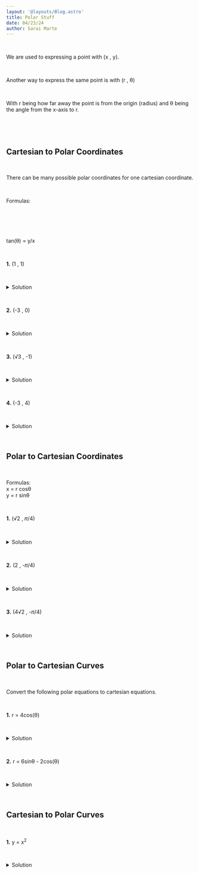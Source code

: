 ```yaml
---
layout: '@layouts/Blog.astro'
title: Polar Stuff
date: 04/23/24
author: Sarai Marte
---
```



<span style=" font-family: var(--primaryFont);">

&nbsp;&nbsp;&nbsp;&nbsp;

We are used to expressing a point with (x , y). 

&nbsp;&nbsp;&nbsp;&nbsp;

Another way to express the same point is with (r , θ)

&nbsp;&nbsp;&nbsp;&nbsp;

With r being how far away the point is from the origin (radius) and θ being the angle from the x-axis to r.

&nbsp;&nbsp;&nbsp;&nbsp;

<ImageMd img = {img1}> </ImageMd>

&nbsp;&nbsp;&nbsp;&nbsp;
&nbsp;&nbsp;&nbsp;&nbsp;
&nbsp;&nbsp;&nbsp;&nbsp;

## Cartesian to Polar Coordinates

&nbsp;&nbsp;&nbsp;&nbsp;

There can be many possible polar coordinates for one cartesian coordinate.

&nbsp;&nbsp;&nbsp;&nbsp;

Formulas:   
 
&nbsp;&nbsp;&nbsp;&nbsp;

<div style = "object-fit:contain;" > <img src={img2.src} alt=""  /> </div>

&nbsp;&nbsp;&nbsp;&nbsp;

tan(θ) = y/x

&nbsp;&nbsp;&nbsp;&nbsp;

**1.** (1 , 1)

&nbsp;&nbsp;&nbsp;&nbsp;

<details>

  <summary> Solution </summary>
  
  &nbsp;&nbsp;&nbsp;&nbsp;



  &nbsp;&nbsp;&nbsp;&nbsp;

</details>

&nbsp;&nbsp;&nbsp;&nbsp;

**2.** (-3 , 0)

&nbsp;&nbsp;&nbsp;&nbsp;

<details>

  <summary> Solution </summary>
  
  &nbsp;&nbsp;&nbsp;&nbsp;



  &nbsp;&nbsp;&nbsp;&nbsp;

</details>

&nbsp;&nbsp;&nbsp;&nbsp;

**3.** (√3 , -1)

&nbsp;&nbsp;&nbsp;&nbsp;

<details>

  <summary> Solution </summary>
  
  &nbsp;&nbsp;&nbsp;&nbsp;



  &nbsp;&nbsp;&nbsp;&nbsp;

</details>

&nbsp;&nbsp;&nbsp;&nbsp;

**4.** (-3 , 4)

&nbsp;&nbsp;&nbsp;&nbsp;

<details>

  <summary> Solution </summary>
  
  &nbsp;&nbsp;&nbsp;&nbsp;



  &nbsp;&nbsp;&nbsp;&nbsp;

</details>

&nbsp;&nbsp;&nbsp;&nbsp;

## Polar to Cartesian Coordinates

&nbsp;&nbsp;&nbsp;&nbsp;

Formulas:   
x = r cosθ  
y = r sinθ  

&nbsp;&nbsp;&nbsp;&nbsp;

**1.** (√2 , 𝜋/4)

&nbsp;&nbsp;&nbsp;&nbsp;

<details>

  <summary> Solution </summary>
  
  &nbsp;&nbsp;&nbsp;&nbsp;



  &nbsp;&nbsp;&nbsp;&nbsp;

</details>

&nbsp;&nbsp;&nbsp;&nbsp;

**2.** (2 , -𝜋/4)

&nbsp;&nbsp;&nbsp;&nbsp;

<details>

  <summary> Solution </summary>
  
  &nbsp;&nbsp;&nbsp;&nbsp;



  &nbsp;&nbsp;&nbsp;&nbsp;

</details>

&nbsp;&nbsp;&nbsp;&nbsp;


**3.** (4√2 , -𝜋/4)

&nbsp;&nbsp;&nbsp;&nbsp;

<details>

  <summary> Solution </summary>
  
  &nbsp;&nbsp;&nbsp;&nbsp;



  &nbsp;&nbsp;&nbsp;&nbsp;

</details>

&nbsp;&nbsp;&nbsp;&nbsp;

## Polar to Cartesian Curves

&nbsp;&nbsp;&nbsp;&nbsp;

Convert the following polar equations to cartesian equations.

&nbsp;&nbsp;&nbsp;&nbsp;

**1.** r = 4cos(θ)

&nbsp;&nbsp;&nbsp;&nbsp;

<details>

  <summary> Solution </summary>
  
  &nbsp;&nbsp;&nbsp;&nbsp;



  &nbsp;&nbsp;&nbsp;&nbsp;

</details>

&nbsp;&nbsp;&nbsp;&nbsp;

**2.**  r = 6sinθ - 2cos(θ)

&nbsp;&nbsp;&nbsp;&nbsp;

<details>

  <summary> Solution </summary>
  
  &nbsp;&nbsp;&nbsp;&nbsp;



  &nbsp;&nbsp;&nbsp;&nbsp;

</details>

&nbsp;&nbsp;&nbsp;&nbsp;

## Cartesian to Polar Curves

&nbsp;&nbsp;&nbsp;&nbsp;

**1.** y = x<sup>2</sup>

&nbsp;&nbsp;&nbsp;&nbsp;

<details>

  <summary> Solution </summary>
  
  &nbsp;&nbsp;&nbsp;&nbsp;



  &nbsp;&nbsp;&nbsp;&nbsp;

</details>

&nbsp;&nbsp;&nbsp;&nbsp;
</span>